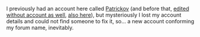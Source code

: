 I previously had an account here called [[Special:Contributions/Patrickov|Patrickov]] (and before that, [[Special:Contributions/202.82.202.157|edited without account as well]], [[Special:Contributions/202.82.202.156|also here]]), but mysteriously I lost my account details and could not find someone to fix it, so... a new account conforming my forum name, inevitably.